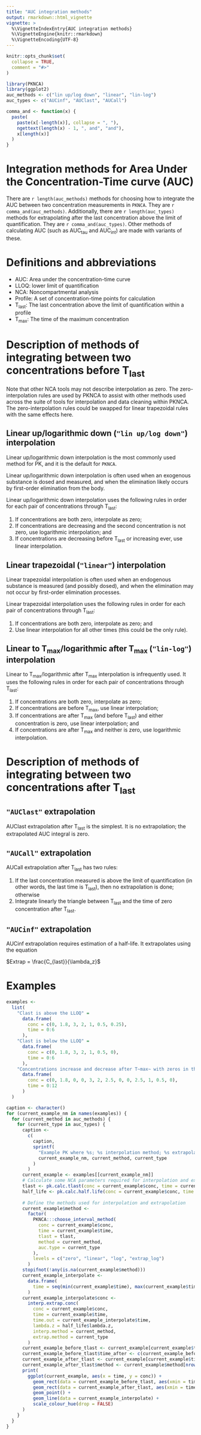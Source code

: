 ```yaml
---
title: "AUC integration methods"
output: rmarkdown::html_vignette
vignette: >
  %\VignetteIndexEntry{AUC integration methods}
  %\VignetteEngine{knitr::rmarkdown}
  %\VignetteEncoding{UTF-8}
---
```


```r
knitr::opts_chunk$set(
  collapse = TRUE,
  comment = "#>"
)
```

```r
library(PKNCA)
library(ggplot2)
auc_methods <- c("lin up/log down", "linear", "lin-log")
auc_types <- c("AUCinf", "AUClast", "AUCall")

comma_and <- function(x) {
  paste(
    paste(x[-length(x)], collapse = ", "),
    ngettext(length(x) - 1, ", and", "and"),
    x[length(x)]
  )
}
```

# Integration methods for Area Under the Concentration-Time curve (AUC)

There are `r length(auc_methods)` methods for choosing how to integrate the AUC
between two concentration measurements in `PKNCA`.  They are
`r comma_and(auc_methods)`.  Additionally, there are `r length(auc_types)`
methods for extrapolating after the last concentration above the limit of
quantification.  They are `r comma_and(auc_types)`.  Other methods of
calculating AUC (such as AUC~tau~ and AUC~int~) are made with variants of these.

# Definitions and abbreviations

* AUC: Area under the concentration-time curve
* LLOQ: lower limit of quantification
* NCA: Noncompartmental analysis
* Profile: A set of concentration-time points for calculation
* T~last~: The last concentration above the limit of quantification within a profile
* T~max~: The time of the maximum concentration

# Description of methods of integrating between two concentrations before T~last~

Note that other NCA tools may not describe interpolation as zero.  The
zero-interpolation rules are used by PKNCA to assist with other methods used
across the suite of tools for interpolation and data cleaning within PKNCA.  The
zero-interpolation rules could be swapped for linear trapezoidal rules with the
same effects here.

## Linear up/logarithmic down (`"lin up/log down"`) interpolation

Linear up/logarithmic down interpolation is the most commonly used method for
PK, and it is the default for `PKNCA`.

Linear up/logarithmic down interpolation is often used when an exogenous
substance is dosed and measured, and when the elimination likely occurs by
first-order elimination from the body.

Linear up/logarithmic down interpolation uses the following rules in order for
each pair of concentrations through T~last~:

1. If concentrations are both zero, interpolate as zero;
2. If concentrations are decreasing and the second concentration is not zero,
   use logarithmic interpolation; and
3. If concentrations are decreasing before T~last~ or increasing ever, use
   linear interpolation.

## Linear trapezoidal (`"linear"`) interpolation

Linear trapezoidal interpolation is often used when an endogenous substance is
measured (and possibly dosed), and when the elimination may not occur by
first-order elimination processes.

Linear trapezoidal interpolation uses the following rules in order for each pair
of concentrations through T~last~:

1. If concentrations are both zero, interpolate as zero; and
2. Use linear interpolation for all other times (this could be the only rule).

## Linear to T~max~/logarithmic after T~max~ (`"lin-log"`) interpolation

Linear to T~max~/logarithmic after T~max~ interpolation is infrequently used.
It uses the following rules in order for each pair of concentrations through
T~last~:

1. If concentrations are both zero, interpolate as zero;
2. If concentrations are before T~max~, use linear interpolation;
3. If concentrations are after T~max~ (and before T~last~) and either concentration is zero, use linear interpolation; and
4. If concentrations are after T~max~ and neither is zero, use logarithmic interpolation.

# Description of methods of integrating between two concentrations after T~last~

## `"AUClast"` extrapolation

AUClast extrapolation after T~last~ is the simplest.  It is no extrapolation;
the extrapolated AUC integral is zero.

## `"AUCall"` extrapolation

AUCall extrapolation after T~last~ has two rules:

1. If the last concentration measured is above the limit of quantification (in
   other words, the last time is T~last~), then no extrapolation is done; otherwise
2. Integrate linearly the triangle between T~last~ and the time of zero
   concentration after T~last~.

## `"AUCinf"` extrapolation

AUCinf extrapolation requires estimation of a half-life.  It extrapolates using the equation

$Extrap = \frac{C_{last}}{\lambda_z}$

# Examples

```r
examples <-
  list(
    "Clast is above the LLOQ" =
      data.frame(
        conc = c(0, 1.8, 3, 2, 1, 0.5, 0.25),
        time = 0:6
      ),
    "Clast is below the LLOQ" =
      data.frame(
        conc = c(0, 1.8, 3, 2, 1, 0.5, 0),
        time = 0:6
      ),
    "Concentrations increase and decrease after T~max~ with zeros in the middle" =
      data.frame(
        conc = c(0, 1.8, 0, 0, 3, 2, 2.5, 0, 0, 2.5, 1, 0.5, 0),
        time = 0:12
      )
  )
```

```r
caption <- character()
for (current_example_nm in names(examples)) {
  for (current_method in auc_methods) {
    for (current_type in auc_types) {
      caption <-
        c(
          caption,
          sprintf(
            "Example PK where %s; %s interpolation method; %s extrapolation method (AUC type)",
            current_example_nm, current_method, current_type
          )
        )
      current_example <- examples[[current_example_nm]]
      # Calculate some NCA parameters required for interpolation and extrapolation
      tlast <- pk.calc.tlast(conc = current_example$conc, time = current_example$time)
      half_life <- pk.calc.half.life(conc = current_example$conc, time = current_example$time)
      
      # Define the methods used for interpolation and extrapolation
      current_example$method <-
        factor(
          PKNCA:::choose_interval_method(
            conc = current_example$conc,
            time = current_example$time,
            tlast = tlast,
            method = current_method,
            auc.type = current_type
          ),
          levels = c("zero", "linear", "log", "extrap_log")
        )
      stopifnot(!any(is.na(current_example$method)))
      current_example_interpolate <-
        data.frame(
          time = seq(min(current_example$time), max(current_example$time) + diff(current_example$time)[1], length.out = 200)
        )
      current_example_interpolate$conc <-
        interp.extrap.conc(
          conc = current_example$conc,
          time = current_example$time,
          time.out = current_example_interpolate$time,
          lambda.z = half_life$lambda.z,
          interp.method = current_method,
          extrap.method = current_type
        )
      current_example_before_tlast <- current_example[current_example$time <= tlast, ]
      current_example_before_tlast$time_after <- c(current_example_before_tlast$time[-1], NA)
      current_example_after_tlast <- current_example[current_example$time >= tlast, ][1,]
      current_example_after_tlast$method <- current_example$method[nrow(current_example)]
      print(
        ggplot(current_example, aes(x = time, y = conc)) +
          geom_rect(data = current_example_before_tlast, aes(xmin = time, xmax = time_after, ymin = -Inf, ymax = Inf, fill = method), alpha = 0.2) +
          geom_rect(data = current_example_after_tlast, aes(xmin = time, xmax = Inf, ymin = -Inf, ymax = Inf, fill = method), alpha = 0.2) +
          geom_point() +
          geom_line(data = current_example_interpolate) +
          scale_colour_hue(drop = FALSE)
      )
    }
  }
}
```
